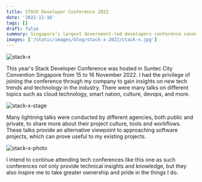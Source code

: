 ```yaml
---
title: STACK Developer Conference 2022
date: '2022-11-16'
tags: []
draft: false
summary: Singapore’s largest Government-led developers conference connecting Government, industry and the tech community
images: ['/static/images/blog/stack-x-2022/stack-x.jpg']
---
```


![stack-x](/static/images/blog/stack-x-2022/stack-x.jpg)

This year's Stack Developer Conference was hosted in Suntec City Convention Singapore from 15 to 16 November 2022.
I had the privilege of joining the conference through my company to gain insights on new tech trends and technology in the industry.
There were many talks on different topics such as cloud technology, smart nation, culture, devops, and more.

![stack-x-stage](/static/images/blog/stack-x-2022/stack-x-2022-stage.jpg)

Many lightning talks were conducted by different agencies, both public and private, to share more about their project culture, tools and workflows.
These talks provide an alternative viewpoint to approaching software projects, which can prove useful to my existing projects.

![stack-x-photo](/static/images/blog/stack-x-2022/stack-x-2022-photo.jpg)

I intend to continue attending tech conferences like this one as such conferences not only provide technical insights and knowledge,
but they also inspire me to take greater ownership and pride in the things I do.
